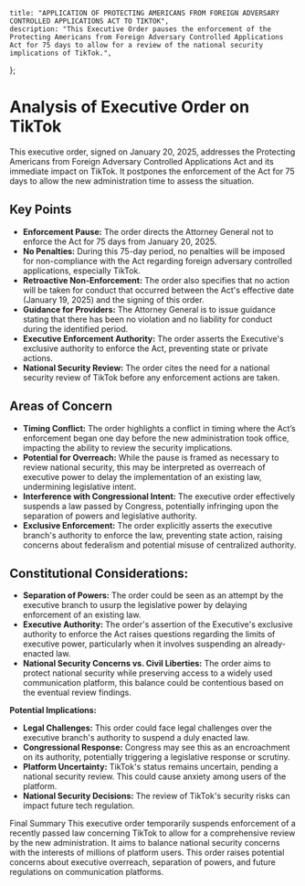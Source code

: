     title: "APPLICATION OF PROTECTING AMERICANS FROM FOREIGN ADVERSARY CONTROLLED APPLICATIONS ACT TO TIKTOK",
    description: "This Executive Order pauses the enforcement of the Protecting Americans from Foreign Adversary Controlled Applications Act for 75 days to allow for a review of the national security implications of TikTok.",
};

# Analysis of Executive Order on TikTok

This executive order, signed on January 20, 2025, addresses the Protecting Americans from Foreign Adversary Controlled Applications Act and its immediate impact on TikTok. It postpones the enforcement of the Act for 75 days to allow the new administration time to assess the situation.

## Key Points

- **Enforcement Pause:** The order directs the Attorney General not to enforce the Act for 75 days from January 20, 2025.
- **No Penalties:** During this 75-day period, no penalties will be imposed for non-compliance with the Act regarding foreign adversary controlled applications, especially TikTok.
- **Retroactive Non-Enforcement:** The order also specifies that no action will be taken for conduct that occurred between the Act's effective date (January 19, 2025) and the signing of this order.
- **Guidance for Providers:** The Attorney General is to issue guidance stating that there has been no violation and no liability for conduct during the identified period.
- **Executive Enforcement Authority:** The order asserts the Executive's exclusive authority to enforce the Act, preventing state or private actions.
- **National Security Review:** The order cites the need for a national security review of TikTok before any enforcement actions are taken.

## Areas of Concern

- **Timing Conflict:** The order highlights a conflict in timing where the Act’s enforcement began one day before the new administration took office, impacting the ability to review the security implications.
- **Potential for Overreach:** While the pause is framed as necessary to review national security, this may be interpreted as overreach of executive power to delay the implementation of an existing law, undermining legislative intent.
- **Interference with Congressional Intent:** The executive order effectively suspends a law passed by Congress, potentially infringing upon the separation of powers and legislative authority.
- **Exclusive Enforcement:** The order explicitly asserts the executive branch's authority to enforce the law, preventing state action, raising concerns about federalism and potential misuse of centralized authority.

## Constitutional Considerations:

- **Separation of Powers:** The order could be seen as an attempt by the executive branch to usurp the legislative power by delaying enforcement of an existing law.
- **Executive Authority:** The order's assertion of the Executive's exclusive authority to enforce the Act raises questions regarding the limits of executive power, particularly when it involves suspending an already-enacted law.
- **National Security Concerns vs. Civil Liberties:** The order aims to protect national security while preserving access to a widely used communication platform, this balance could be contentious based on the eventual review findings.

**Potential Implications:**

- **Legal Challenges:** This order could face legal challenges over the executive branch's authority to suspend a duly enacted law.  
- **Congressional Response:** Congress may see this as an encroachment on its authority, potentially triggering a legislative response or scrutiny.
- **Platform Uncertainty:** TikTok's status remains uncertain, pending a national security review. This could cause anxiety among users of the platform.
- **National Security Decisions:** The review of TikTok's security risks can impact future tech regulation.

Final Summary
This executive order temporarily suspends enforcement of a recently passed law concerning TikTok to allow for a comprehensive review by the new administration. It aims to balance national security concerns with the interests of millions of platform users. This order raises potential concerns about executive overreach, separation of powers, and future regulations on communication platforms.
